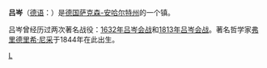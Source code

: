 {{Infobox Settlement
| name = 吕岑<br/>Lützen
| image_skyline =  Rathaus_Luetzen.jpg
| imagesize = 
| image_caption = 呂岑鎮市政廳
| image_flag = 
| image_shield = Wappen Luetzen.png
| pushpin_map = Germany
| pushpin_label_position = bottom
| subdivision_type = 国家
| subdivision_name = {{GER}}
| subdivision_type1 = [[德国行政区划|州]]
| subdivision_name1 = [[萨克森-安哈尔特州|萨克森-安哈尔特州]]
| subdivision_type2 = [[德国行政区划|县]]
| subdivision_name2 =  [[布尔根兰县|布尔根兰县]]
| elevation_m = 220
| elevation_ft = 
| area_total_km2 = 17.27
| population_as_of = 2006年
| population_total = 3629
| population_density_km2 = auto
| timezone = [[CET|CET]]
| utc_offset = +1
| timezone_DST = [[CEST|CEST]]
| utc_offset_DST = +2
| latd = 51
| latm = 15
| lats = 
| latNS = N
| longd = 12
| longm = 08
| longs = 
| longEW = E
| website =  
}}
'''吕岑'''（[[德语|德语]]：'''{{lang|de|Lützen}}'''）是[[德国|德国]][[萨克森-安哈尔特州|萨克森-安哈尔特州]]的一个镇。

吕岑曾经历过两次著名战役：[[吕岑会战_(1632年)|1632年吕岑会战]]和[[呂岑會戰_(1813年)|1813年吕岑会战]]。著名哲学家[[弗里德里希·尼采|弗里德里希·尼采]]于1844年在此出生。

{{Authority control}}
{{Germany-geo-stub}}

[[Category:萨克森-安哈尔特州市镇|L]]